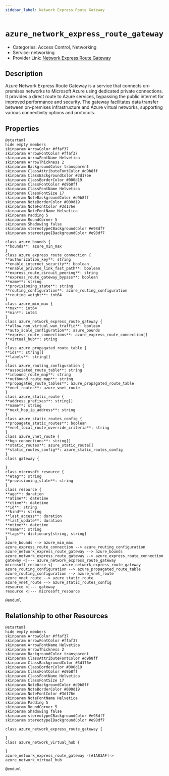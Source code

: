 ```yaml
---
sidebar_label: Network Express Route Gateway
---
```


# `azure_network_express_route_gateway`

- Categories: Access Control, Networking
- Service: networking
- Provider Link: [Network Express Route Gateway](https://learn.microsoft.com/en-us/azure/expressroute/expressroute-about-virtual-network-gateways)

## Description

Azure Network Express Route Gateway is a service that connects on-premises networks to Microsoft Azure using dedicated private connections. It provides a direct route to Azure services, bypassing the public internet for improved performance and security. The gateway facilitates data transfer between on-premises infrastructure and Azure virtual networks, supporting various connectivity options and protocols.

## Properties

<ZoomPanPinch>

```kroki imgType="plantuml" imgAlt="Diagram of Network Express Route Gateway data model"
@startuml
hide empty members
skinparam ArrowColor #ffaf37
skinparam ArrowFontColor #ffaf37
skinparam ArrowFontName Helvetica
skinparam ArrowThickness 2
skinparam BackgroundColor transparent
skinparam ClassAttributeFontColor #d9b8ff
skinparam ClassBackgroundColor #3d176e
skinparam ClassBorderColor #000d19
skinparam ClassFontColor #d9b8ff
skinparam ClassFontName Helvetica
skinparam ClassFontSize 17
skinparam NoteBackgroundColor #d9b8ff
skinparam NoteBorderColor #000d19
skinparam NoteFontColor #3d176e
skinparam NoteFontName Helvetica
skinparam Padding 5
skinparam RoundCorner 5
skinparam Shadowing false
skinparam stereotypeCBackgroundColor #e98df7
skinparam stereotypeIBackgroundColor #e98df7

class azure_bounds {
**bounds**: azure_min_max
}
class azure_express_route_connection {
**authorization_key**: string
**enable_internet_security**: boolean
**enable_private_link_fast_path**: boolean
**express_route_circuit_peering**: string
**express_route_gateway_bypass**: boolean
**name**: string
**provisioning_state**: string
**routing_configuration**: azure_routing_configuration
**routing_weight**: int64
}
class azure_min_max {
**max**: int64
**min**: int64
}
class azure_network_express_route_gateway {
**allow_non_virtual_wan_traffic**: boolean
**auto_scale_configuration**: azure_bounds
**express_route_connections**: azure_express_route_connection[]
**virtual_hub**: string
}
class azure_propagated_route_table {
**ids**: string[]
**labels**: string[]
}
class azure_routing_configuration {
**associated_route_table**: string
**inbound_route_map**: string
**outbound_route_map**: string
**propagated_route_tables**: azure_propagated_route_table
**vnet_routes**: azure_vnet_route
}
class azure_static_route {
**address_prefixes**: string[]
**name**: string
**next_hop_ip_address**: string
}
class azure_static_routes_config {
**propagate_static_routes**: boolean
**vnet_local_route_override_criteria**: string
}
class azure_vnet_route {
**bgp_connections**: string[]
**static_routes**: azure_static_route[]
**static_routes_config**: azure_static_routes_config
}
class gateway {

}
class microsoft_resource {
**etag**: string
**provisioning_state**: string
}
class resource {
**age**: duration
**atime**: datetime
**ctime**: datetime
**id**: string
**kind**: string
**last_access**: duration
**last_update**: duration
**mtime**: datetime
**name**: string
**tags**: dictionary[string, string]
}
azure_bounds --> azure_min_max
azure_express_route_connection --> azure_routing_configuration
azure_network_express_route_gateway --> azure_bounds
azure_network_express_route_gateway --> azure_express_route_connection
gateway <|--- azure_network_express_route_gateway
microsoft_resource <|--- azure_network_express_route_gateway
azure_routing_configuration --> azure_propagated_route_table
azure_routing_configuration --> azure_vnet_route
azure_vnet_route --> azure_static_route
azure_vnet_route --> azure_static_routes_config
resource <|--- gateway
resource <|--- microsoft_resource

@enduml
```

</ZoomPanPinch>

## Relationship to other Resources

<ZoomPanPinch>

```kroki imgType="plantuml" imgAlt="Diagram of Network Express Route Gateway resource relationships"
@startuml
hide empty members
skinparam ArrowColor #ffaf37
skinparam ArrowFontColor #ffaf37
skinparam ArrowFontName Helvetica
skinparam ArrowThickness 2
skinparam BackgroundColor transparent
skinparam ClassAttributeFontColor #d9b8ff
skinparam ClassBackgroundColor #3d176e
skinparam ClassBorderColor #000d19
skinparam ClassFontColor #d9b8ff
skinparam ClassFontName Helvetica
skinparam ClassFontSize 17
skinparam NoteBackgroundColor #d9b8ff
skinparam NoteBorderColor #000d19
skinparam NoteFontColor #3d176e
skinparam NoteFontName Helvetica
skinparam Padding 5
skinparam RoundCorner 5
skinparam Shadowing false
skinparam stereotypeCBackgroundColor #e98df7
skinparam stereotypeIBackgroundColor #e98df7

class azure_network_express_route_gateway {

}
class azure_network_virtual_hub {

}
azure_network_express_route_gateway -[#1A83AF]-> azure_network_virtual_hub

@enduml
```

</ZoomPanPinch>

